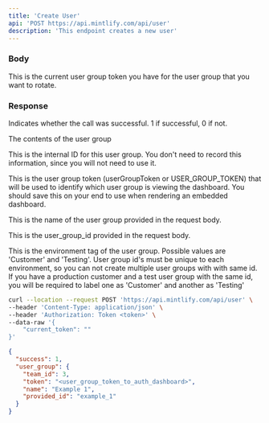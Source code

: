 ```yaml
---
title: 'Create User'
api: 'POST https://api.mintlify.com/api/user'
description: 'This endpoint creates a new user'
---
```


### Body

<ParamField
  body='current_token'
  type='string'>
  This is the current user group token you have for the user group that you want to rotate.
</ParamField>

### Response

<ResponseField
  name='success'
  type='number'>
  Indicates whether the call was successful. 1 if successful, 0 if not.
</ResponseField>

<ResponseField name="user_group" type="object">

The contents of the user group

<Expandable title="Toggle object">

<ResponseField
  name='team_id'
  type='number'>
  This is the internal ID for this user group. You don't need to record this information, since you will not need to use it.
</ResponseField>

<ResponseField
  name='token'
  type='string'>
  This is the user group token (userGroupToken or USER_GROUP_TOKEN) that will be used to identify which user group is viewing the dashboard. You should save this on your end to use when rendering an embedded dashboard.
</ResponseField>

<ResponseField
  name='name'
  type='string'>
  This is the name of the user group provided in the request body.
</ResponseField>

<ResponseField
  name='provided_id'
  type='string'>
  This is the user_group_id provided in the request body.
</ResponseField>

<ResponseField
  name='api_environment_tag'
  type='JSON or null'>
  This is the environment tag of the user group. Possible values are 'Customer' and 'Testing'. User group id's must be unique to each environment, so you can not create multiple user groups with with same id. If you have a production customer and a test user group with the same id, you will be
  required to label one as 'Customer' and another as 'Testing'
</ResponseField>

</Expandable>

</ResponseField>

<RequestExample>

```bash Example Request
curl --location --request POST 'https://api.mintlify.com/api/user' \
--header 'Content-Type: application/json' \
--header 'Authorization: Token <token>' \
--data-raw '{
    "current_token": ""
}'
```

</RequestExample>

<ResponseExample>

```json Response
{
  "success": 1,
  "user_group": {
    "team_id": 3,
    "token": "<user_group_token_to_auth_dashboard>",
    "name": "Example 1",
    "provided_id": "example_1"
  }
}
```

</ResponseExample>
